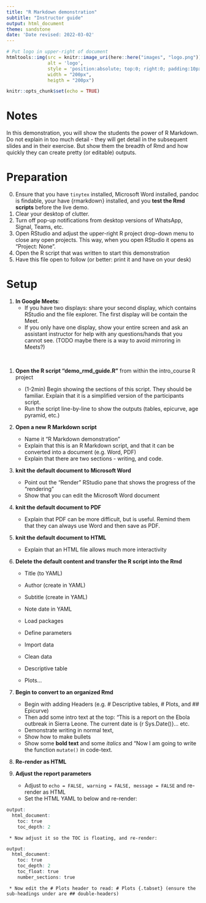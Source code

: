 ```yaml
---
title: "R Markdown demonstration"
subtitle: "Instructor guide"
output: html_document
theme: sandstone
date: 'Date revised: 2022-03-02'
---
```



```r
# Put logo in upper-right of document
htmltools::img(src = knitr::image_uri(here::here("images", "logo.png")), 
               alt = 'logo', 
               style = 'position:absolute; top:0; right:0; padding:10px;',
               width = "200px",
               heigth = "200px")
```


```r
knitr::opts_chunk$set(echo = TRUE)
```


# Notes  

In this demonstration, you will show the students the power of R Markdown. Do not explain in too much detail - they will get detail in the subsequent slides and in their exercise. But show them the breadth of Rmd and how quickly they can create pretty (or editable) outputs. 

# Preparation  

0. Ensure that you have `tinytex` installed, Microsoft Word installed, pandoc is findable, your have {rmarkdown} installed, and you **test the Rmd scripts** before the live demo.  
1. Clear your desktop of clutter.  
2. Turn off pop-up notifications from desktop versions of WhatsApp, Signal, Teams, etc.  
3. Open RStudio and adjust the upper-right R project drop-down menu to close any open projects. This way, when you open RStudio it opens as "Project: None".  
5. Open the R script that was written to start this demonstration 
6. Have this file open to follow (or better: print it and have on your desk)

# Setup  

1. **In Google Meets**:  
     * If you have two displays: share your second display, which contains RStudio and the file explorer. The first display will be contain the Meet.  
     * If you only have one display, show your entire screen and ask an assistant instructor for help with any questions/hands that you cannot see. (TODO maybe there is a way to avoid mirroring in Meets?)  

</br>

1. **Open the R script "demo_rmd_guide.R"** from within the intro_course R project  
     * (1-2min) Begin showing the sections of this script. They should be familiar. Explain that it is a simplified version of the participants script.  
     * Run the script line-by-line to show the outputs (tables, epicurve, age pyramid, etc.)  
     
2. **Open a new R Markdown script**  
     * Name it "R Markdown demonstration"  
     * Explain that this is an R Markdown script, and that it can be converted into a document (e.g. Word, PDF)  
     * Explain that there are two sections - writing, and code.
     
3. **knit the default document to Microsoft Word**  
     * Point out the "Render" RStudio pane that shows the progress of the "rendering"  
     * Show that you can edit the Microsoft Word document  
     
4. **knit the default document to PDF**  
     * Explain that PDF can be more difficult, but is useful. Remind them that they can always use Word and then save as PDF.  

5. **knit the default document to HTML**  
     * Explain that an HTML file allows much more interactivity
     
6. **Delete the default content and transfer the R script into the Rmd**  
     * Title (to YAML)
     * Author (create in YAML)  
     * Subtitle (create in YAML)  
     * Note date in YAML  
     
     * Load packages  
     * Define parameters  
     * Import data  
     * Clean data  
     * Descriptive table  
     * Plots...  
     
7. **Begin to convert to an organized Rmd**  
     * Begin with adding Headers (e.g. # Descriptive tables,  # Plots, and ## Epicurve)  
     * Then add some intro text at the top: "This is a report on the Ebola outbreak in Sierra Leone. The current date is {r Sys.Date()}... etc.  
     * Demonstrate writing in normal text, 
     * Show how to make bullets  
     * Show some **bold text** and some *italics* and "Now I am going to write the function `mutate()` in code-text.  
     

     
8. **Re-render as HTML**  

9. **Adjust the report parameters**  
     * Adjust to `echo = FALSE, warning = FALSE, message = FALSE` and re-render as HTML  
     * Set the HTML YAML to below and re-render:  

```r
output:
  html_document:
    toc: true
    toc_depth: 2  

```
     
     * Now adjust it so the TOC is floating, and re-render:  

```r
output:
  html_document:
    toc: true
    toc_depth: 2  
    toc_float: true
    number_sections: true
```

     * Now edit the # Plots header to read: # Plots {.tabset} (ensure the sub-headings under are ## double-headers)  


